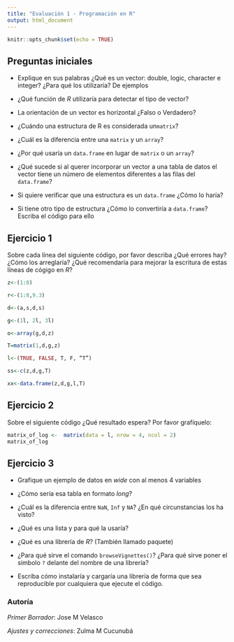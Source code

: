 ```yaml
---
title: "Evaluación 1 - Programación en R"
output: html_document
---
```


```r
knitr::opts_chunk$set(echo = TRUE)
```

## Preguntas iniciales


- Explique en sus palabras ¿Qué es un vector: double, logic, character e integer? ¿Para qué los utilizaría? De ejemplos

- ¿Qué función de _R_ utilizaría para detectar el tipo de vector?

- La orientación de un vector es horizontal ¿Falso o Verdadero?

- ¿Cuándo una estructura de R es considerada un`matrix`?

- ¿Cuál es la diferencia entre una `matrix` y un `array`?

- ¿Por qué usaría un `data.frame` en lugar de `matrix` o un `array`?

- ¿Qué sucede si al querer incorporar un vector a una tabla de datos el vector tiene un número de elementos diferentes a las filas del `data.frame`?

- Si quiere verificar que una estructura es un `data.frame` ¿Cómo lo haría?

- Si tiene otro tipo de estructura ¿Cómo lo convertiría a `data.frame`? Escriba el código para ello


## Ejercicio 1

Sobre cada línea del siguiente código, por favor describa ¿Qué errores hay? ¿Cómo los arreglaría? ¿Qué  recomendaría para mejorar la escritura de estas líneas de cógigo en _R_? 


```r
z<-(1:8)

r<-(1:8,9.3)

d<-(a,s,d,s)

g<-(1l, 2l, 3l)

o<-array(g,d,z)

T=matrix(1,d,g,z)

l<-(TRUE, FALSE, T, F, “T”)

ss<-c(z,d,g,T)

xx<-data.frame(z,d,g,l,T)

```


## Ejercicio 2

Sobre el siguiente código ¿Qué resultado espera? Por favor grafíquelo: 

```r
matrix_of_log <-  matrix(data = l, nrow = 4, ncol = 2)
matrix_of_log

```



## Ejercicio 3

- Grafique un ejemplo de datos en _wide_ con al menos 4 variables

- ¿Cómo sería esa tabla en formato _long_?

- ¿Cuál es la diferencia entre `NaN`, `Inf` y `NA`? ¿En qué circunstancias los ha visto?

- ¿Qué es una lista y para qué la usaría?

- ¿Qué es una librería de _R_? (También llamado paquete)

- ¿Para qué sirve el comando `browseVignettes()`? ¿Para qué sirve poner el simbolo `?` delante del nombre de una librería?

- Escriba cómo instalaría y cargaría una librería de forma que sea reproducible por cualquiera que ejecute el código.


### Autoría

_Primer Borrador_: Jose M Velasco

_Ajustes y correcciones_: Zulma M Cucunubá


